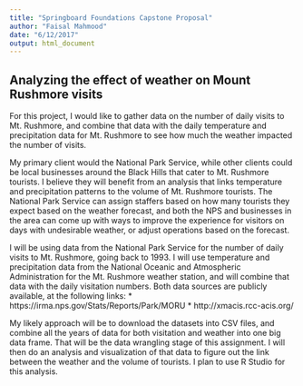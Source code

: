 ```yaml
---
title: "Springboard Foundations Capstone Proposal"
author: "Faisal Mahmood"
date: "6/12/2017"
output: html_document
---
```


## Analyzing the effect of weather on Mount Rushmore visits

For this project, I would like to gather data on the number of daily visits to Mt. Rushmore, and combine that data with the daily temperature and precipitation data for Mt. Rushmore to see how much the weather impacted the number of visits.

My primary client would the National Park Service, while other clients could be local businesses around the Black Hills that cater to Mt. Rushmore tourists. I believe they will benefit from an analysis that links temperature and precipitation patterns to the volume of Mt. Rushmore tourists. The National Park Service can assign staffers based on how many tourists they expect based on the weather forecast, and both the NPS and businesses in the area can come up with ways to improve the experience for visitors on days with undesirable weather, or adjust operations based on the forecast. 

I will be using data from the National Park Service for the number of daily visits to Mt. Rushmore, going back to 1993. I will use temperature and precipitation data from the National Oceanic and Atmospheric Administration for the Mt. Rushmore weather station, and will combine that data with the daily visitation numbers. Both data sources are publicly available, at the following links:
* https://irma.nps.gov/Stats/Reports/Park/MORU
* http://xmacis.rcc-acis.org/

My likely approach will be to download the datasets into CSV files, and combine all the years of data for both visitation and weather into one big data frame. That will be the data wrangling stage of this assignment. I will then do an analysis and visualization of that data to figure out the link between the weather and the volume of tourists. I plan to use R Studio for this analysis.
